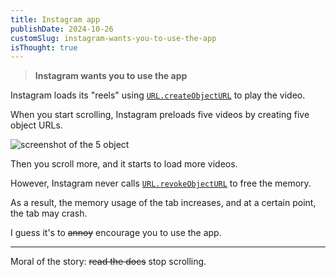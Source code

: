 ```yaml
---
title: Instagram app
publishDate: 2024-10-26
customSlug: instagram-wants-you-to-use-the-app
isThought: true
---
```


> **Instagram wants you to use the app**

Instagram loads its "reels" using [`URL.createObjectURL`](https://developer.mozilla.org/en-US/docs/Web/API/URL/createObjectURL_static) to play the video.

When you start scrolling, Instagram preloads five videos by creating five object URLs.



<Image src={streams} alt="screenshot of the 5 object" />

Then you scroll more, and it starts to load more videos.

However, Instagram never calls [`URL.revokeObjectURL`](https://developer.mozilla.org/en-US/docs/Web/API/URL/revokeObjectURL_static) to free the memory.

As a result, the memory usage of the tab increases, and at a certain point, the tab may crash.

I guess it's to ~~annoy~~ encourage you to use the app.

---

Moral of the story: ~~read the docs~~ stop scrolling.
